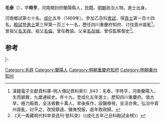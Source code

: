 '''毛泰'''（{{bd|1443年||？}}），字'''時亨'''，河南開封府蘭陽縣人，民籍。[[明朝|明朝]]政治人物。進士出身。

河南鄉試第七十名。[[成化|成化]]五年（1469年），參加乙丑科[[會試|會試]]，得[[貢士|貢士]]第一百十四名。[[殿試|殿試]]登[[進士|進士]]第三甲第一百三十一名，歷任四川重慶府知府、讨伐貴州苗亂<ref>漢籍電子文獻資料庫-明人傳記資料索引 ,943：毛泰，字時亨，河南蘭陽人。生而穎異，九歲通經史。年十九，登成化五年進士，歷知四川重慶府。值大旱，極力賑救，全活者數十萬人。旱後疾作，設醫療視，全活亦衆。弘治中貴州苗亂，討平之，改授鎮遠，蠻夷悅服，逾年致政歸。</ref>。曾祖父[[毛天祥|毛天祥]]。祖父[[毛倫|毛倫]]，曾任教諭。父亲[[毛存誠|毛存誠]]，曾任監察御史<ref>《天一阁藏明代科举录选刊·登科录》（《成化五年己丑科殿試金榜》）</ref>。
	
==参考==
{{reflist}}

{{start box}}
{{s-off}}
{{s-before|[[傅鼐_(成化進士)|傅鼐]]}}
{{s-title|明朝秦州知州|成化年間}}
{{s-after|[[趙偉_(明朝)|趙偉]]}}
|-
{{s-before|[[歐陽雍|歐陽雍]]}}
{{s-title|明朝重慶府知府|弘治年間}}
{{s-after|[[董朴|董朴]]}}
{{end box}}

{{明朝人物小作品}}
{{成化五年己丑科殿試金榜}}

[[Category:毛姓|Category:毛姓]]
[[Category:蘭陽人|Category:蘭陽人]]
[[Category:明朝重慶府知府|Category:明朝重慶府知府]]
[[Category:明朝秦州知州|Category:明朝秦州知州]]